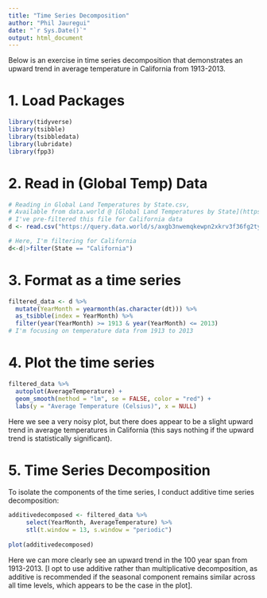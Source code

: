 ---
title: "Time Series Decomposition"
author: "Phil Jauregui"
date: "`r Sys.Date()`"
output: html_document
---
Below is an exercise in time series decomposition that demonstrates an upward trend in average temperature in California from 1913-2013. 

# 1. Load Packages
```{r}
library(tidyverse)
library(tsibble)
library(tsibbledata)
library(lubridate)
library(fpp3)
```

# 2. Read in (Global Temp) Data
```{r}
# Reading in Global Land Temperatures by State.csv, 
# Available from data.world @ [Global Land Temperatures by State](https://data.world/environmentdata/climate-change-earth-surface/workspace/file?filename=GlobalLandTemperatures%2FGlobalLandTemperaturesByState.csv)
# I've pre-filtered this file for California data
d <- read.csv("https://query.data.world/s/axgb3nwemqkewpn2xkrv3f36fg2tyi?dws=00000", header=TRUE, stringsAsFactors=TRUE);

# Here, I'm filtering for California
d<-d|>filter(State == "California")
```

# 3. Format as a time series
```{r}
filtered_data <- d %>%
  mutate(YearMonth = yearmonth(as.character(dt))) %>%
  as_tsibble(index = YearMonth) %>%
  filter(year(YearMonth) >= 1913 & year(YearMonth) <= 2013)
# I'm focusing on temperature data from 1913 to 2013
```

# 4. Plot the time series
```{r}
filtered_data %>%
  autoplot(AverageTemperature) +
  geom_smooth(method = "lm", se = FALSE, color = "red") +
  labs(y = "Average Temperature (Celsius)", x = NULL)
```
Here we see a very noisy plot, but there does appear to be a slight upward trend in average temperatures in California (this says nothing if the upward trend is statistically significant).

# 5. Time Series Decomposition

To isolate the components of the time series, I conduct additive time series decomposition:
```{r}
additivedecomposed <- filtered_data %>%
     select(YearMonth, AverageTemperature) %>%
     stl(t.window = 13, s.window = "periodic")
 
plot(additivedecomposed)
```
Here we can more clearly see an upward trend in the 100 year span from 1913-2013.
[I opt to use additive rather than multiplicative decomposition, as additive is recommended if the seasonal component remains similar across all time levels, which appears to be the case in the plot].